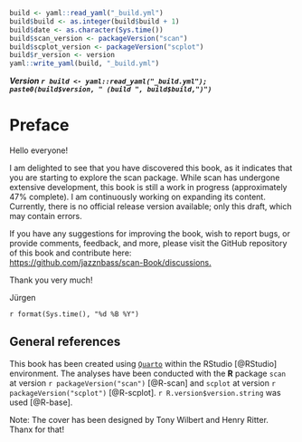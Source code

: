 ```r
build <- yaml::read_yaml("_build.yml")
build$build <- as.integer(build$build + 1)
build$date <- as.character(Sys.time())
build$scan_version <- packageVersion("scan")
build$scplot_version <- packageVersion("scplot")
build$r_version <- version
yaml::write_yaml(build, "_build.yml")
```

***Version `r build <- yaml::read_yaml("_build.yml"); paste0(build$version, " (build ", build$build,")")`***

# Preface {.unnumbered}

Hello everyone!

I am delighted to see that you have discovered this book, as it indicates that you are starting to explore the scan package. While scan has undergone extensive development, this book is still a work in progress (approximately 47% complete). I am continuously working on expanding its content. Currently, there is no official release version available; only this draft, which may contain errors.

If you have any suggestions for improving the book, wish to report bugs, or provide comments, feedback, and more, please visit the GitHub repository of this book and contribute here:  
<https://github.com/jazznbass/scan-Book/discussions.>

Thank you very much!

Jürgen

`r format(Sys.time(), "%d %B %Y")`

## General references {.unnumbered}

This book has been created using [`Quarto`](https://quarto.org/) within the RStudio [@RStudio] environment. The analyses have been conducted with the **R** package `scan` at version `r packageVersion("scan")` [@R-scan] and `scplot` at version `r packageVersion("scplot")` [@R-scplot]. `r R.version$version.string` was used [@R-base].

Note: The cover has been designed by Tony Wilbert and Henry Ritter.\
Thanx for that!
